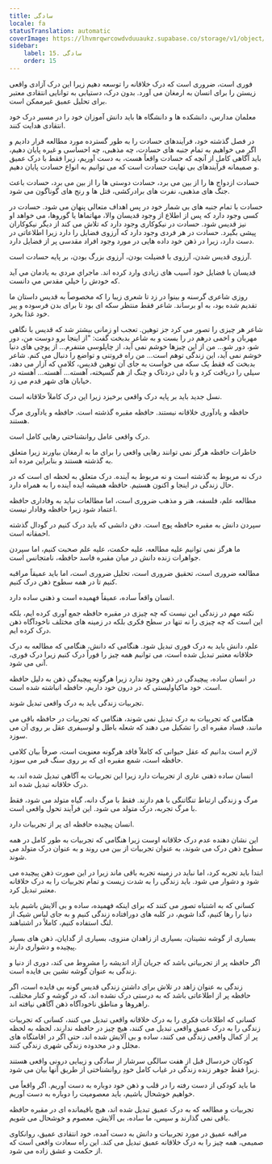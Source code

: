 ```yaml
---
title: سادگی
locale: fa
statusTranslation: automatic
coverImage: https://lhvmrqwrcowdvduuaukz.supabase.co/storage/v1/object/public/strapi-uploads/small_cover-educacion-fundamental.webp-2d51a7828a2b1309555be27f7e2a61a0.webp
sidebar:
    label: 15. سادگی
    order: 15
---
```

فوری است، ضروری است که درک خلاقانه را توسعه دهیم زیرا این درک آزادی واقعی زیستن را برای انسان به ارمغان می آورد. بدون درک، دستیابی به توانایی انتقادی معتبر برای تحلیل عمیق غیرممکن است.

معلمان مدارس، دانشکده ها و دانشگاه ها باید دانش آموزان خود را در مسیر درک خود انتقادی هدایت کنند.

در فصل گذشته خود، فرآیندهای حسادت را به طور گسترده مورد مطالعه قرار دادیم و اگر می خواهیم به تمام جنبه های حسادت، چه مذهبی، چه احساسی و غیره پایان دهیم، باید آگاهی کامل از آنچه که حسادت واقعاً هست، به دست آوریم، زیرا فقط با درک عمیق و صمیمانه فرآیندهای بی نهایت حسادت است که می توانیم به انواع حسادت پایان دهیم.

حسادت ازدواج ها را از بین می برد، حسادت دوستی ها را از بین می برد، حسادت باعث جنگ های مذهبی، نفرت های برادرکشی، قتل ها و رنج های گوناگون می شود.

حسادت با تمام جنبه های بی شمار خود در پس اهداف متعالی پنهان می شود. حسادت در کسی وجود دارد که پس از اطلاع از وجود قدیسان والا، مهاتماها یا گوروها، می خواهد او نیز قدیس شود. حسادت در نیکوکاری وجود دارد که تلاش می کند از دیگر نیکوکاران پیشی بگیرد. حسادت در هر فردی وجود دارد که آرزوی فضایل را دارد زیرا اطلاعاتی در دست دارد، زیرا در ذهن خود داده هایی در مورد وجود افراد مقدسی پر از فضایل دارد.

آرزوی قدیس شدن، آرزوی با فضیلت بودن، آرزوی بزرگ بودن، بر پایه حسادت است.

قدیسان با فضایل خود آسیب های زیادی وارد کرده اند. ماجراي مردي به يادمان مي آيد كه خودش را خيلي مقدس مي دانست.

روزی شاعری گرسنه و بینوا در زد تا شعری زیبا را که مخصوصاً به قدیس داستان ما تقدیم شده بود، به او برساند. شاعر فقط منتظر سکه ای بود تا برای بدن فرسوده و پیر خود غذا بخرد.

شاعر هر چیزی را تصور می کرد جز توهین. تعجب او زمانی بیشتر شد که قدیس با نگاهی مهربان و اخمی درهم در را بست و به شاعر بدبخت گفت: "از اینجا برو دوست من، دور شو، دور شو... من از این چیزها خوشم نمی آید، از چاپلوسی متنفرم... از پوچی های دنیا خوشم نمی آید، این زندگی توهم است... من راه فروتنی و تواضع را دنبال می کنم. شاعر بدبخت که فقط یک سکه می خواست به جای آن توهین قدیس، کلامی که آزار می دهد، سیلی را دریافت کرد و با دلی دردناک و چنگ از هم گسیخته، آهسته... آهسته... آهسته در خیابان های شهر قدم می زد.

نسل جدید باید بر پایه درک واقعی برخیزد زیرا این درک کاملاً خلاقانه است.

حافظه و یادآوری خلاقانه نیستند. حافظه مقبره گذشته است. حافظه و یادآوری مرگ هستند.

درک واقعی عامل روانشناختی رهایی کامل است.

خاطرات حافظه هرگز نمی توانند رهایی واقعی را برای ما به ارمغان بیاورند زیرا متعلق به گذشته هستند و بنابراین مرده اند.

درک نه مربوط به گذشته است و نه مربوط به آینده. درک متعلق به لحظه ای است که در حال زندگی در اینجا و اکنون هستیم. حافظه همیشه ایده آینده را به همراه دارد.

مطالعه علم، فلسفه، هنر و مذهب ضروری است، اما مطالعات نباید به وفاداری حافظه اعتماد شود زیرا حافظه وفادار نیست.

سپردن دانش به مقبره حافظه پوچ است. دفن دانشی که باید درک کنیم در گودال گذشته احمقانه است.

ما هرگز نمی توانیم علیه مطالعه، علیه حکمت، علیه علم صحبت کنیم، اما سپردن جواهرات زنده دانش در میان مقبره فاسد حافظه، نامتجانس است.

مطالعه ضروری است، تحقیق ضروری است، تحلیل ضروری است، اما باید عمیقاً مراقبه کنیم تا در همه سطوح ذهن درک کنیم.

انسان واقعاً ساده، عمیقاً فهمیده است و ذهنی ساده دارد.

نکته مهم در زندگی این نیست که چه چیزی در مقبره حافظه جمع آوری کرده ایم، بلکه این است که چه چیزی را نه تنها در سطح فکری بلکه در زمینه های مختلف ناخودآگاه ذهن درک کرده ایم.

علم، دانش باید به درک فوری تبدیل شود. هنگامی که دانش، هنگامی که مطالعه به درک خلاقانه معتبر تبدیل شده است، می توانیم همه چیز را فوراً درک کنیم زیرا درک فوری، آنی می شود.

در انسان ساده، پیچیدگی در ذهن وجود ندارد زیرا هرگونه پیچیدگی ذهن به دلیل حافظه است. خود ماکیاولیستی که در درون خود داریم، حافظه انباشته شده است.

تجربیات زندگی باید به درک واقعی تبدیل شوند.

هنگامی که تجربیات به درک تبدیل نمی شوند، هنگامی که تجربیات در حافظه باقی می مانند، فساد مقبره ای را تشکیل می دهند که شعله باطل و لوسیفری عقل بر روی آن می سوزد.

لازم است بدانیم که عقل حیوانی که کاملاً فاقد هرگونه معنویت است، صرفاً بیان کلامی حافظه است، شمع مقبره ای که بر روی سنگ قبر می سوزد.

انسان ساده ذهنی عاری از تجربیات دارد زیرا این تجربیات به آگاهی تبدیل شده اند، به درک خلاقانه تبدیل شده اند.

مرگ و زندگی ارتباط تنگاتنگی با هم دارند. فقط با مرگ دانه، گیاه متولد می شود، فقط با مرگ تجربه، درک متولد می شود. این فرآیند تحول واقعی است.

انسان پیچیده حافظه ای پر از تجربیات دارد.

این نشان دهنده عدم درک خلاقانه اوست زیرا هنگامی که تجربیات به طور کامل در همه سطوح ذهن درک می شوند، به عنوان تجربیات از بین می روند و به عنوان درک متولد می شوند.

ابتدا باید تجربه کرد، اما نباید در زمینه تجربه باقی ماند زیرا در این صورت ذهن پیچیده می شود و دشوار می شود. باید زندگی را به شدت زیست و تمام تجربیات را به درک خلاقانه معتبر تبدیل کرد.

کسانی که به اشتباه تصور می کنند که برای اینکه فهمیده، ساده و بی آلایش باشیم باید دنیا را رها کنیم، گدا شویم، در کلبه های دورافتاده زندگی کنیم و به جای لباس شیک از لنگ استفاده کنیم، کاملاً در اشتباهند.

بسیاری از گوشه نشینان، بسیاری از زاهدان منزوی، بسیاری از گدایان، ذهن های بسیار پیچیده و دشواری دارند.

اگر حافظه پر از تجربیاتی باشد که جریان آزاد اندیشه را مشروط می کند، دوری از دنیا و زندگی به عنوان گوشه نشین بی فایده است.

زندگی به عنوان زاهد در تلاش برای داشتن زندگی قدیس گونه بی فایده است، اگر حافظه پر از اطلاعاتی باشد که به درستی درک نشده اند، که در گوشه و کنار مختلف، راهروها و مناطق ناخودآگاه ذهن آگاهی نیافته اند.

کسانی که اطلاعات فکری را به درک خلاقانه واقعی تبدیل می کنند، کسانی که تجربیات زندگی را به درک عمیق واقعی تبدیل می کنند، هیچ چیز در حافظه ندارند، لحظه به لحظه پر از کمال واقعی زندگی می کنند، ساده و بی آلایش شده اند، حتی اگر در اقامتگاه های مجلل و در محدوده زندگی شهری زندگی کنند.

کودکان خردسال قبل از هفت سالگی سرشار از سادگی و زیبایی درونی واقعی هستند زیرا فقط جوهر زنده زندگی در غیاب کامل خودِ روانشناختی از طریق آنها بیان می شود.

ما باید کودکی از دست رفته را در قلب و ذهن خود دوباره به دست آوریم. اگر واقعاً می خواهیم خوشحال باشیم، باید معصومیت را دوباره به دست آوریم.

تجربیات و مطالعه که به درک عمیق تبدیل شده اند، هیچ باقیمانده ای در مقبره حافظه باقی نمی گذارند و سپس، ما ساده، بی آلایش، معصوم و خوشحال می شویم.

مراقبه عمیق در مورد تجربیات و دانش به دست آمده، خود انتقادی عمیق، روانکاوی صمیمی، همه چیز را به درک خلاقانه عمیق تبدیل می کند. این راه سعادت واقعی است که از حکمت و عشق زاده می شود.
